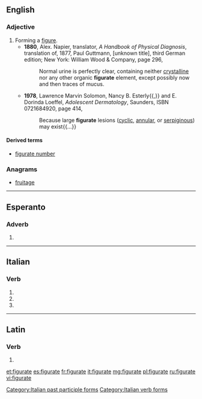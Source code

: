 ==English==

===Adjective===
{{en-adj|-}}

# Forming a [[figure]].
#* '''1880''', Alex. Napier, translator, ''A Handbook of Physical Diagnosis'', translation of, 1877, Paul Guttmann, [unknown title], third German edition; New York: William Wood & Company, page 296,
#*: Normal urine is perfectly clear, containing neither [[crystalline]] nor any other organic '''figurate''' element, except possibly now and then traces of mucus.
#* '''1978''', Lawrence Marvin Solomon, Nancy B. Esterly{{,}} and E. Dorinda Loeffel, ''Adolescent Dermatology'', Saunders, ISBN 0721684920, page 414,
#*: Because large '''figurate''' lesions ([[cyclic]], [[annular]], or [[serpiginous]]) may exist{{...}}

====Derived terms====
* [[figurate number]]

===Anagrams===
* [[fruitage#English|fruitage]]

----

==Esperanto==

===Adverb===
{{head|eo}}

# {{eo-form of|figur|ate}}

----

==Italian==

===Verb===
{{head|it}}

# {{conjugation of|figurare||2|p|pres|ind|lang=it}}
# {{conjugation of|figurare||2|p|imp|lang=it}}
# {{feminine plural of|figurato|lang=it}}

[[Category:Italian past participle forms]]
[[Category:Italian verb forms]]

----

==Latin==

===Verb===
{{la-verb-form|figūrāte}}

# {{conjugation of|figūrō||2|p|pres|act|imp|lang=la}}

[[et:figurate]]
[[es:figurate]]
[[fr:figurate]]
[[it:figurate]]
[[mg:figurate]]
[[pl:figurate]]
[[ru:figurate]]
[[vi:figurate]]